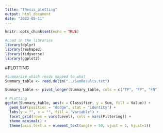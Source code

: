 ```yaml
---
title: "Thesis_plotting"
output: html_document
date: "2023-05-11"
---
```


```r
knitr::opts_chunk$set(echo = TRUE)
```

```r
#Load in the libraries
library(dplyr)
library(reshape2)
library(tidyverse)
library(ggplot2)
```

#PLOTTING

```r
#Summarize which reads mapped to what
Summary_table <- read.delim("../SumResults.txt")
```


```r
Summary_table <- pivot_longer(Summary_table, cols = c("TP", "FP", "FN"), names_to = "Value", values_to = "Sum")
```


```r
# Plotting
ggplot(Summary_table, aes(x = Classifier, y = Sum, fill = Value)) + 
  geom_bar(position = "dodge", stat = "identity") + 
  labs(y = "", x = "", fill = "Variable") + 
  facet_grid(rows = vars(Level), cols = vars(Filtering)) +
  theme_minimal() +
  theme(axis.text.x = element_text(angle = 50, vjust = 1, hjust=1))

```


